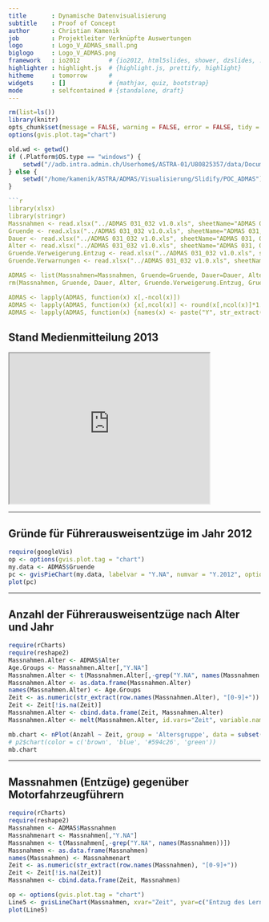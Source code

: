 ```yaml
---
title       : Dynamische Datenvisualisierung
subtitle    : Proof of Concept
author      : Christian Kamenik
job         : Projektleiter Verknüpfte Auswertungen
logo        : Logo_V_ADMAS_small.png
biglogo     : Logo_V_ADMAS.png
framework   : io2012        # {io2012, html5slides, shower, dzslides, ...}
highlighter : highlight.js  # {highlight.js, prettify, highlight}
hitheme     : tomorrow      # 
widgets     : []            # {mathjax, quiz, bootstrap}
mode        : selfcontained # {standalone, draft}
---
```


```r
rm(list=ls())
library(knitr)
opts_chunk$set(message = FALSE, warning = FALSE, error = FALSE, tidy = FALSE, cache = FALSE,results = 'asis' )
options(gvis.plot.tag="chart")
```

```r
old.wd <- getwd()
if (.Platform$OS.type == "windows") {
    setwd("//adb.intra.admin.ch/Userhome$/ASTRA-01/U80825357/data/Documents/ADMAS/Visualisierung/Slidify/POC_ADMAS")
} else {
    setwd("/home/kamenik/ASTRA/ADMAS/Visualisierung/Slidify/POC_ADMAS")
}

```r

library(xlsx)
library(stringr)
Massnahmen <- read.xlsx("../ADMAS 031_032 v1.0.xls", sheetName="ADMAS 031, 032 - Seite 1", startRow=1, endRow=13, encoding="UTF-8")
Gruende <- read.xlsx("../ADMAS 031_032 v1.0.xls", sheetName="ADMAS 031, 032 - Seite 1", startRow=15, endRow=27, encoding="UTF-8")
Dauer <- read.xlsx("../ADMAS 031_032 v1.0.xls", sheetName="ADMAS 031, 032 - Seite 2", startRow=1, endRow=9, encoding="UTF-8")
Alter <- read.xlsx("../ADMAS 031_032 v1.0.xls", sheetName="ADMAS 031, 032 - Seite 2", startRow=11, endRow=20, encoding="UTF-8")
Gruende.Verweigerung.Entzug <- read.xlsx("../ADMAS 031_032 v1.0.xls", sheetName="ADMAS 031, 032 - Seite 3", startRow=1, endRow=10, encoding="UTF-8")
Gruende.Verwarnungen <- read.xlsx("../ADMAS 031_032 v1.0.xls", sheetName="ADMAS 031, 032 - Seite 3", startRow=12, endRow=20, encoding="UTF-8")

ADMAS <- list(Massnahmen=Massnahmen, Gruende=Gruende, Dauer=Dauer, Alter=Alter, Gruende.Verweigerung.Entzug=Gruende.Verweigerung.Entzug, Gruende.Verwarnungen=Gruende.Verwarnungen)
rm(Massnahmen, Gruende, Dauer, Alter, Gruende.Verweigerung.Entzug, Gruende.Verwarnungen)

ADMAS <- lapply(ADMAS, function(x) x[,-ncol(x)])
ADMAS <- lapply(ADMAS, function(x) {x[,ncol(x)] <- round(x[,ncol(x)]*1.2); return(x)})
ADMAS <- lapply(ADMAS, function(x) {names(x) <- paste("Y", str_extract(names(x), "[0-9]{4}"), sep="."); return(x)})
```

## Stand Medienmitteilung 2013

<iframe src="http://www.astra.admin.ch/dokumentation/00109/00113/00491/index.html?lang=de&msg-id=47737" seamless width="400" height="300">
  <p>Your browser does not support iframes.</p>
</iframe>

---

## Gründe für Führerausweisentzüge im Jahr 2012

```r
require(googleVis)
op <- options(gvis.plot.tag = "chart")
my.data <- ADMAS$Gruende
pc <- gvisPieChart(my.data, labelvar = "Y.NA", numvar = "Y.2012", options=list(width=1000, height=500, pieHole=0.4, pieResidueSliceLabel="Rest", chartArea="{left:0,top:100,width:900,height:300}", legend="{position: 'right'}"))
plot(pc)
```

---

## Anzahl der Führerausweisentzüge nach Alter und Jahr

```r
require(rCharts)
require(reshape2)
Massnahmen.Alter <- ADMAS$Alter
Age.Groups <- Massnahmen.Alter[,"Y.NA"]
Massnahmen.Alter <- t(Massnahmen.Alter[,-grep("Y.NA", names(Massnahmen.Alter))])
Massnahmen.Alter <- as.data.frame(Massnahmen.Alter)
names(Massnahmen.Alter) <- Age.Groups
Zeit <- as.numeric(str_extract(row.names(Massnahmen.Alter), "[0-9]+"))
Zeit <- Zeit[!is.na(Zeit)]
Massnahmen.Alter <- cbind.data.frame(Zeit, Massnahmen.Alter)
Massnahmen.Alter <- melt(Massnahmen.Alter, id.vars="Zeit", variable.name = "Altersgruppe", na.rm=TRUE, value.name = "Anzahl")

mb.chart <- nPlot(Anzahl ~ Zeit, group = 'Altersgruppe', data = subset(Massnahmen.Alter, Zeit >2005 & Zeit < 2013), type = 'multiBarChart')
# p2$chart(color = c('brown', 'blue', '#594c26', 'green'))
mb.chart
```

---

## Massnahmen (Entzüge) gegenüber Motorfahrzeugführern

```r
require(rCharts)
require(reshape2)
Massnahmen <- ADMAS$Massnahmen
Massnahmenart <- Massnahmen[,"Y.NA"]
Massnahmen <- t(Massnahmen[,-grep("Y.NA", names(Massnahmen))])
Massnahmen <- as.data.frame(Massnahmen)
names(Massnahmen) <- Massnahmenart
Zeit <- as.numeric(str_extract(row.names(Massnahmen), "[0-9]+"))
Zeit <- Zeit[!is.na(Zeit)]
Massnahmen <- cbind.data.frame(Zeit, Massnahmen)

op <- options(gvis.plot.tag = "chart")
Line5 <- gvisLineChart(Massnahmen, xvar="Zeit", yvar=c("Entzug des Lernfahrausweises", "Entzug des Führerausweises"), options=list(gvis.editor="Edit me!", width=1000, height=500, chartArea="{left:0,top:50,width:600,height:300}"))
plot(Line5)

```
